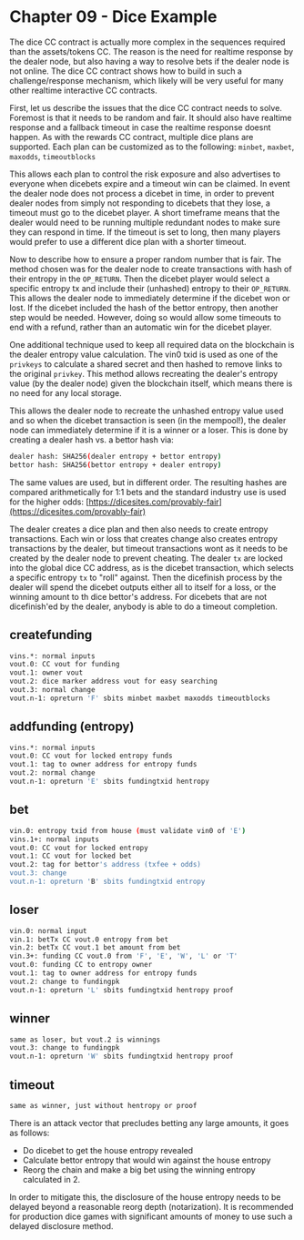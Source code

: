 
# Chapter 09 - Dice Example

The dice CC contract is actually more complex in the sequences required than the assets/tokens CC. The reason is the need for realtime response by the dealer node, but also having a way to resolve bets if the dealer node is not online. The dice CC contract shows how to build in such a challenge/response mechanism, which likely will be very useful for many other realtime interactive CC contracts.

First, let us describe the issues that the dice CC contract needs to solve. Foremost is that it needs to be random and fair. It should also have realtime response and a fallback timeout in case the realtime response doesnt happen. As with the rewards CC contract, multiple dice plans are supported. Each plan can be customized as to the following: `minbet`, `maxbet`, `maxodds`, `timeoutblocks`

This allows each plan to control the risk exposure and also advertises to everyone when dicebets expire and a timeout win can be claimed. In event the dealer node does not process a dicebet in time, in order to prevent dealer nodes from simply not responding to dicebets that they lose, a timeout must go to the dicebet player. A short timeframe means that the dealer would need to be running multiple redundant nodes to make sure they can respond in time. If the timeout is set to long, then many players would prefer to use a different dice plan with a shorter timeout.

Now to describe how to ensure a proper random number that is fair. The method chosen was for the dealer node to create transactions with hash of their entropy in the `OP_RETURN`. Then the dicebet player would select a specific entropy tx and include their (unhashed) entropy to their `OP_RETURN`. This allows the dealer node to immediately determine if the dicebet won or lost. If the dicebet included the hash of the bettor entropy, then another step would be needed. However, doing so would allow some timeouts to end with a refund, rather than an automatic win for the dicebet player.

One additional technique used to keep all required data on the blockchain is the dealer entropy value calculation. The vin0 txid is used as one of the `privkeys` to calculate a shared secret and then hashed to remove links to the original `privkey`. This method allows recreating the dealer's entropy value (by the dealer node) given the blockchain itself, which means there is no need for any local storage.

This allows the dealer node to recreate the unhashed entropy value used and so when the dicebet transaction is seen (in the mempool!), the dealer node can immediately determine if it is a winner or a loser. This is done by creating a dealer hash vs. a bettor hash via:

```bash
dealer hash: SHA256(dealer entropy + bettor entropy)
bettor hash: SHA256(bettor entropy + dealer entropy)
```

The same values are used, but in different order. The resulting hashes are compared arithmetically for 1:1 bets and the standard industry use is used for the higher odds: [https://dicesites.com/provably-fair](https://dicesites.com/provably-fair)

The dealer creates a dice plan and then also needs to create entropy transactions. Each win or loss that creates change also creates entropy transactions by the dealer, but timeout transactions wont as it needs to be created by the dealer node to prevent cheating. The dealer `tx` are locked into the global dice CC address, as is the dicebet transaction, which selects a specific entropy `tx` to "roll" against. Then the dicefinish process by the dealer will spend the dicebet outputs either all to itself for a loss, or the winning amount to th dice bettor's address. For dicebets that are not dicefinish'ed by the dealer, anybody is able to do a timeout completion.

## createfunding

```bash
vins.*: normal inputs
vout.0: CC vout for funding
vout.1: owner vout
vout.2: dice marker address vout for easy searching
vout.3: normal change
vout.n-1: opreturn 'F' sbits minbet maxbet maxodds timeoutblocks
```

## addfunding (entropy)

```bash
vins.*: normal inputs
vout.0: CC vout for locked entropy funds
vout.1: tag to owner address for entropy funds
vout.2: normal change
vout.n-1: opreturn 'E' sbits fundingtxid hentropy
```

## bet

```bash
vin.0: entropy txid from house (must validate vin0 of 'E')
vins.1+: normal inputs
vout.0: CC vout for locked entropy
vout.1: CC vout for locked bet
vout.2: tag for bettor's address (txfee + odds)
vout.3: change
vout.n-1: opreturn 'B' sbits fundingtxid entropy
```

## loser

```bash
vin.0: normal input
vin.1: betTx CC vout.0 entropy from bet
vin.2: betTx CC vout.1 bet amount from bet
vin.3+: funding CC vout.0 from 'F', 'E', 'W', 'L' or 'T'
vout.0: funding CC to entropy owner
vout.1: tag to owner address for entropy funds
vout.2: change to fundingpk
vout.n-1: opreturn 'L' sbits fundingtxid hentropy proof
```

## winner

```bash
same as loser, but vout.2 is winnings
vout.3: change to fundingpk
vout.n-1: opreturn 'W' sbits fundingtxid hentropy proof
```

## timeout

```bash
same as winner, just without hentropy or proof
```

<Note type="warning">

There is an attack vector that precludes betting any large amounts, it goes as follows:

- Do dicebet to get the house entropy revealed
- Calculate bettor entropy that would win against the house entropy
- Reorg the chain and make a big bet using the winning entropy calculated in 2.

</Note>

In order to mitigate this, the disclosure of the house entropy needs to be delayed beyond a reasonable reorg depth (notarization). It is recommended for production dice games with significant amounts of money to use such a delayed disclosure method.
